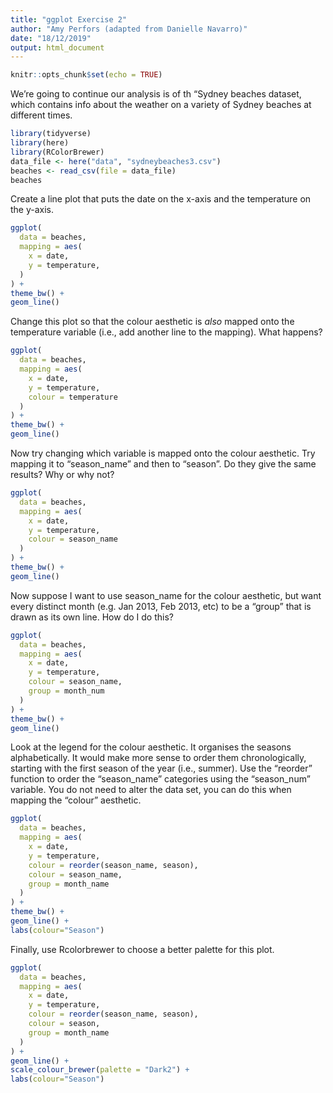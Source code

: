 ```yaml
---
title: "ggplot Exercise 2"
author: "Amy Perfors (adapted from Danielle Navarro)"
date: "18/12/2019"
output: html_document
---
```


```r
knitr::opts_chunk$set(echo = TRUE)
```

We're going to continue our analysis is of th "Sydney beaches dataset, which contains info about the weather on a variety of Sydney beaches at different times.

```r
library(tidyverse)
library(here)
library(RColorBrewer)
data_file <- here("data", "sydneybeaches3.csv")
beaches <- read_csv(file = data_file)
beaches
```

Create a line plot that puts the date on the x-axis and the temperature on the y-axis.

```r

ggplot(
  data = beaches,
  mapping = aes(
    x = date,
    y = temperature,
  ) 
) + 
theme_bw() +
geom_line() 
```


Change this plot so that the colour aesthetic is *also* mapped onto the temperature variable (i.e., add another line to the mapping). What happens?

```r

ggplot(
  data = beaches,
  mapping = aes(
    x = date,
    y = temperature,
    colour = temperature
  ) 
) + 
theme_bw() +
geom_line()

```

Now try changing which variable is mapped onto the colour aesthetic. Try mapping it to "season_name" and then to "season". Do they give the same results? Why or why not?

```r
ggplot(
  data = beaches,
  mapping = aes(
    x = date,
    y = temperature,
    colour = season_name
  ) 
) + 
theme_bw() +
geom_line()

```

Now suppose I want to use season_name for the colour aesthetic, but want every distinct month (e.g. Jan 2013, Feb 2013, etc) to be a "group" that is drawn as its own line. How do I do this?

```r
ggplot(
  data = beaches,
  mapping = aes(
    x = date,
    y = temperature,
    colour = season_name, 
    group = month_num
  ) 
) + 
theme_bw() +
geom_line()
```

Look at the legend for the colour aesthetic. It organises the seasons alphabetically. It would make more sense to order them chronologically, starting with the first season of the year (i.e., summer). Use the "reorder" function to order the "season_name" categories using the "season_num" variable. You do not need to alter the data set, you can do this when mapping the "colour" aesthetic.

```r
ggplot(
  data = beaches,
  mapping = aes(
    x = date,
    y = temperature,
    colour = reorder(season_name, season),
    colour = season_name, 
    group = month_name
  ) 
) + 
theme_bw() +
geom_line() +
labs(colour="Season")

```

Finally, use Rcolorbrewer to choose a better palette for this plot.

```r
ggplot(
  data = beaches,
  mapping = aes(
    x = date,
    y = temperature,
    colour = reorder(season_name, season),
    colour = season,
    group = month_name
  ) 
) + 
geom_line() +
scale_colour_brewer(palette = "Dark2") +
labs(colour="Season")
```